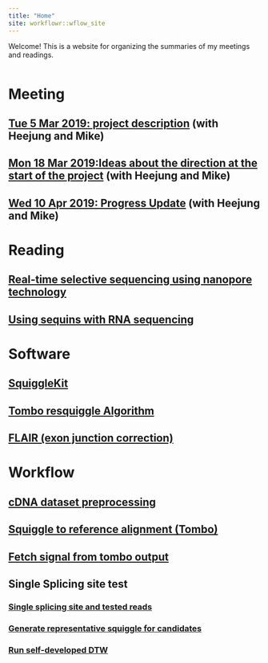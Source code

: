 ```yaml
---
title: "Home"
site: workflowr::wflow_site
---
```


Welcome! This is a website for organizing the summaries of my meetings and readings.

<style>
.column-left{
  float: left;
  width: 100%;
  text-align: left;
}
.column-center{
  display: inline-block;
  width: 100%;
  text-align: center;
}
.column-right{
  float: right;
  width: 20%;
  text-align: right;
}
</style>



<div class="column-left">
# Meeting

## [Tue 5 Mar 2019: project description](5_Mar_with_HJ_and_MK_.html) (with Heejung and Mike)

## [Mon 18 Mar 2019:Ideas about the direction at the start of the project](18_Mar_with_HJ_and_MK.html) (with Heejung and Mike)

## [Wed 10 Apr 2019: Progress Update](10_Apr_Meeting_Summary.html) (with Heejung and Mike)

# Reading

## [Real-time selective sequencing using nanopore technology](Matthew_2016.html)

## [Using sequins with RNA sequencing](Using_sequins_with_RNA_sequencing.html)





# Software

## [SquiggleKit](SquiggleKit.html)

## [Tombo resquiggle Algorithm](Tombo_resquiggle.html)

## [FLAIR (exon junction correction)](FLAIR.html)

# Workflow

## [cDNA dataset preprocessing](cDNA_data_preprocessing.html)

## [Squiggle to reference alignment (Tombo)](Squiggle_alignment.html)

## [Fetch signal from tombo output](fetch_single_from_tombo.html)

## Single Splicing site test

### [Single splicing site and tested reads](cDNA_R1_102_1.html)

### [Generate representative squiggle for candidates](get_representative_squiggle.html)

### [Run self-developed DTW](self_developed_DTW.html)



</div>


